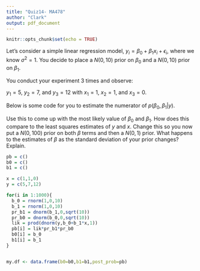 ```yaml
---
title: "Quiz14- MA478"
author: "Clark"
output: pdf_document
---
```


```r
knitr::opts_chunk$set(echo = TRUE)
```


Let's consider a simple linear regression model, $y_i=\beta_0+\beta_1 x_i + \epsilon_i$, where we know $\sigma^2=1$. You decide to place a $N(0,10)$ prior on $\beta_0$ and a $N(0,10)$ prior on $\beta_1$.

You conduct your experiment 3 times and observe:

$y_1 = 5$, $y_2=7$, and $y_3=12$ with $x_{1}=1$, $x_2=1$, and $x_3=0$.


Below is some code for you to estimate the numerator of $p(\beta_0,\beta_1|y)$.

Use this to come up with the most likely value of $\beta_0$ and $\beta_1$. How does this compare to the least squares estimates of $y$ and $x$. Change this so you now put a $N(0,100)$ prior on both $\beta$ terms and then a $N(0,1)$ prior. What happens to the estimates of $\beta$ as the standard deviation of your prior changes? Explain.


```r

pb = c()
b0 = c()
b1 = c()

x = c(1,1,0)
y = c(5,7,12)

for(i in 1:1000){
  b_0 = rnorm(1,0,10)
  b_1 = rnorm(1,0,10)
  pr_b1 = dnorm(b_1,0,sqrt(10))
  pr_b0 = dnorm(b_0,0,sqrt(10))
  lik = prod(dnorm(y,b_0+b_1*x,1))
  pb[i] = lik*pr_b1*pr_b0
  b0[i] = b_0
  b1[i] = b_1
}


my.df <- data.frame(b0=b0,b1=b1,post_prob=pb)


```